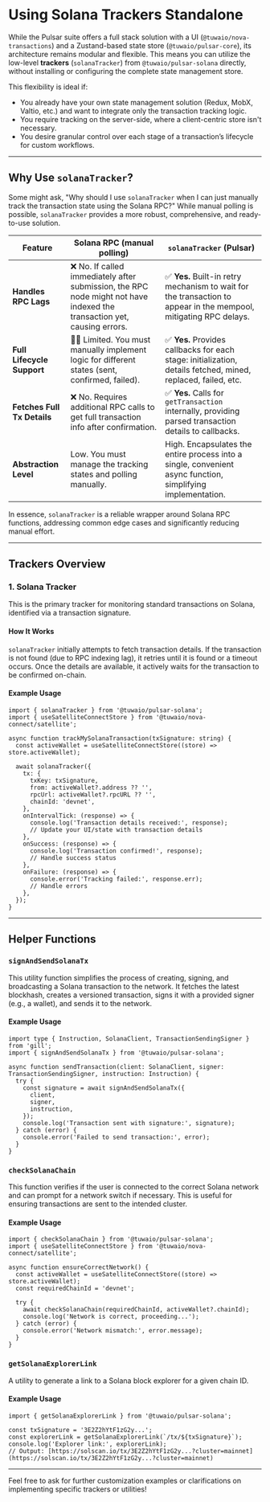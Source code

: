 # Using Solana Trackers Standalone

While the Pulsar suite offers a full stack solution with a UI (`@tuwaio/nova-transactions`) and a Zustand-based state store (`@tuwaio/pulsar-core`), its architecture remains modular and flexible. This means you can utilize the low-level **trackers** (`solanaTracker`) from `@tuwaio/pulsar-solana` directly, without installing or configuring the complete state management store.

This flexibility is ideal if:

- You already have your own state management solution (Redux, MobX, Valtio, etc.) and want to integrate only the transaction tracking logic.
- You require tracking on the server-side, where a client-centric store isn't necessary.
- You desire granular control over each stage of a transaction’s lifecycle for custom workflows.

---

## Why Use `solanaTracker`?

Some might ask, "Why should I use `solanaTracker` when I can just manually track the transaction state using the Solana RPC?" While manual polling is possible, `solanaTracker` provides a more robust, comprehensive, and ready-to-use solution.

| Feature                     | Solana RPC (manual polling) | `solanaTracker` (Pulsar) |
|----------------------------|--------------------------------------------------------------------------------------------------------------------------|---------------------------------------------------------------------------------------------------------------------------------------------------|
| **Handles RPC Lags** | ❌ No. If called immediately after submission, the RPC node might not have indexed the transaction yet, causing errors. | ✅ **Yes.** Built-in retry mechanism to wait for the transaction to appear in the mempool, mitigating RPC delays. |
| **Full Lifecycle Support** | 🤷‍♂️ Limited. You must manually implement logic for different states (sent, confirmed, failed). | ✅ **Yes.** Provides callbacks for each stage: initialization, details fetched, mined, replaced, failed, etc. |
| **Fetches Full Tx Details** | ❌ No. Requires additional RPC calls to get full transaction info after confirmation. | ✅ **Yes.** Calls for `getTransaction` internally, providing parsed transaction details to callbacks. |
| **Abstraction Level** | Low. You must manage the tracking states and polling manually. | High. Encapsulates the entire process into a single, convenient async function, simplifying implementation. |

In essence, `solanaTracker` is a reliable wrapper around Solana RPC functions, addressing common edge cases and significantly reducing manual effort.

---

## Trackers Overview

### 1. Solana Tracker

This is the primary tracker for monitoring standard transactions on Solana, identified via a transaction signature.

#### How It Works

`solanaTracker` initially attempts to fetch transaction details. If the transaction is not found (due to RPC indexing lag), it retries until it is found or a timeout occurs. Once the details are available, it actively waits for the transaction to be confirmed on-chain.

#### Example Usage
```tsx
import { solanaTracker } from '@tuwaio/pulsar-solana';
import { useSatelliteConnectStore } from '@tuwaio/nova-connect/satellite';

async function trackMySolanaTransaction(txSignature: string) {
  const activeWallet = useSatelliteConnectStore((store) => store.activeWallet);

  await solanaTracker({
    tx: {
      txKey: txSignature,
      from: activeWallet?.address ?? '',
      rpcUrl: activeWallet?.rpcURL ?? '',
      chainId: 'devnet',
    },
    onIntervalTick: (response) => {
      console.log('Transaction details received:', response);
      // Update your UI/state with transaction details
    },
    onSuccess: (response) => {
      console.log('Transaction confirmed!', response);
      // Handle success status
    },
    onFailure: (response) => {
      console.error('Tracking failed:', response.err);
      // Handle errors
    },
  });
}
````

-----

## Helper Functions

### `signAndSendSolanaTx`

This utility function simplifies the process of creating, signing, and broadcasting a Solana transaction to the network. It fetches the latest blockhash, creates a versioned transaction, signs it with a provided signer (e.g., a wallet), and sends it to the network.

#### Example Usage

```tsx
import type { Instruction, SolanaClient, TransactionSendingSigner } from 'gill';
import { signAndSendSolanaTx } from '@tuwaio/pulsar-solana';

async function sendTransaction(client: SolanaClient, signer: TransactionSendingSigner, instruction: Instruction) {
  try {
    const signature = await signAndSendSolanaTx({
      client,
      signer,
      instruction,
    });
    console.log('Transaction sent with signature:', signature);
  } catch (error) {
    console.error('Failed to send transaction:', error);
  }
}
```

### `checkSolanaChain`

This function verifies if the user is connected to the correct Solana network and can prompt for a network switch if necessary. This is useful for ensuring transactions are sent to the intended cluster.

#### Example Usage

```tsx
import { checkSolanaChain } from '@tuwaio/pulsar-solana';
import { useSatelliteConnectStore } from '@tuwaio/nova-connect/satellite';

async function ensureCorrectNetwork() {
  const activeWallet = useSatelliteConnectStore((store) => store.activeWallet);
  const requiredChainId = 'devnet';

  try {
    await checkSolanaChain(requiredChainId, activeWallet?.chainId);
    console.log('Network is correct, proceeding...');
  } catch (error) {
    console.error('Network mismatch:', error.message);
  }
}
```

### `getSolanaExplorerLink`

A utility to generate a link to a Solana block explorer for a given chain ID.

#### Example Usage

```tsx
import { getSolanaExplorerLink } from '@tuwaio/pulsar-solana';

const txSignature = '3E2Z2hYtF1zG2y...';
const explorerLink = getSolanaExplorerLink(`/tx/${txSignature}`);
console.log('Explorer link:', explorerLink);
// Output: [https://solscan.io/tx/3E2Z2hYtF1zG2y...?cluster=mainnet](https://solscan.io/tx/3E2Z2hYtF1zG2y...?cluster=mainnet)
```

---

Feel free to ask for further customization examples or clarifications on implementing specific trackers or utilities!